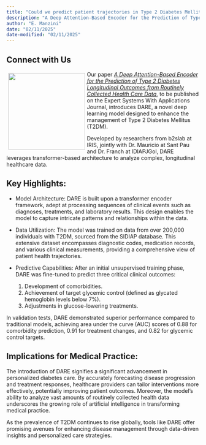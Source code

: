 ```yaml
---
title: "Could we predict patient trajectories in Type 2 Diabetes Mellitus?"
description: "A Deep Attention-Based Encoder for the Prediction of Type 2 Diabetes Longitudinal Outcomes from Routinely Collected Health Care Data"
author: "E. Manzini"
date: "02/11/2025"
date-modified: "02/11/2025"
---
```


## Connect with Us

::: img-float
![](web.png){style="float: left; margin: 5px; width: 200px;"}
:::

Our paper [*A Deep Attention-Based Encoder for the Prediction of Type 2 Diabetes Longitudinal Outcomes from Routinely Collected Health Care Data*](https://doi.org/10.1101/2024.11.02.24316561), to be published on the Expert Systems With Applications Journal, introduces DARE, a novel deep learning model designed to enhance the management of Type 2 Diabetes Mellitus (T2DM).

Developed by researchers from b2slab at IRIS, jointly with Dr. Mauricio at Sant Pau and Dr. Franch at IDIAPJGol, DARE leverages transformer-based architecture to analyze complex, longitudinal healthcare data.

## Key Highlights:

-   Model Architecture: DARE is built upon a transformer encoder framework, adept at processing sequences of clinical events such as diagnoses, treatments, and laboratory results. This design enables the model to capture intricate patterns and relationships within the data.

-   Data Utilization: The model was trained on data from over 200,000 individuals with T2DM, sourced from the SIDIAP database. This extensive dataset encompasses diagnostic codes, medication records, and various clinical measurements, providing a comprehensive view of patient health trajectories.

-   Predictive Capabilities: After an initial unsupervised training phase, DARE was fine-tuned to predict three critical clinical outcomes:

    1.  Development of comorbidities.
    2.  Achievement of target glycemic control (defined as glycated hemoglobin levels below 7%).
    3.  Adjustments in glucose-lowering treatments.

In validation tests, DARE demonstrated superior performance compared to traditional models, achieving area under the curve (AUC) scores of 0.88 for comorbidity prediction, 0.91 for treatment changes, and 0.82 for glycemic control targets.

## Implications for Medical Practice:

The introduction of DARE signifies a significant advancement in personalized diabetes care. By accurately forecasting disease progression and treatment responses, healthcare providers can tailor interventions more effectively, potentially improving patient outcomes. Moreover, the model's ability to analyze vast amounts of routinely collected health data underscores the growing role of artificial intelligence in transforming medical practice.

As the prevalence of T2DM continues to rise globally, tools like DARE offer promising avenues for enhancing disease management through data-driven insights and personalized care strategies.
